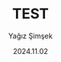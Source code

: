 ---
title: "TEST"
thumbnail: "https://media.stockimg.ai/image/e4G7hzzisY4t.png"
textThumbnail: "TEST"
alt: "testo taylan"
date: "2024.11.02"
tags: [(Updates)]
author: "Yağız Şimşek"
---